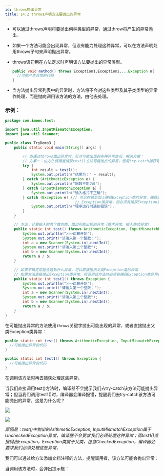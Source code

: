```yaml
---
id: throws抛出异常
title: 14.2 throws声明方法要抛出的异常
---
```


- 可以通过throws声明将要抛出何种类型的异常，通过throw将产生的异常抛出。

- 如果一个方法可能会出现异常，但没有能力处理这种异常，可以在方法声明处用throws子句来声明抛出异常。

- throws语句用在方法定义时声明该方法要抛出的异常类型。

  ```java
  public void method() throws Exception1,Exception2,...Exception n{
    //可能产生异常的代码
  }
  ```

- 当方法抛出异常列表中的异常时，方法将不会对这些类型及其子类类型的异常作处理，而是抛向调用该方法的方法，由他去处理。

### 示例：

```java
package com.imooc.test;

import java.util.InputMismatchException;
import java.util.Scanner;

public class TryDemo3 {
	public static void main(String[] args) {

		// 当通过throws抛出异常时，针对可能出现的多种异常情况，解决方案：
		// 方案一：由方法调用者捕获test()方法可能抛出的异常，使用try-catch捕获可能出现的异常
		try {
			int result = test1();
			System.out.println("结果为：" + result);
		} catch (ArithmeticException e) {
			System.out.println("除数不能为0");
		} catch (InputMismatchException e) {
			System.out.println("输入格式不正确");
		} catch (Exception e) {// 可以在最后加上捕获Exception类的异常，捕获漏网之鱼；如果调用的方法直接throws
								// Exception类异常，则必须有捕获Exception类异常的catch
			System.out.println("程序运行时遇到错误");
		}
	}

	// 方法：计算输入的两个数的商，抛出可能出现的异常（算术异常、输入格式异常）
	public static int test() throws ArithmeticException, InputMismatchException {
		System.out.println(">>>运算开始");
		System.out.print("请输入第一个整数：");
		int a = new Scanner(System.in).nextInt();
		System.out.print("请输入第二个整数");
		int b = new Scanner(System.in).nextInt();
		return a / b;
	}

	// 如果不确定可能会遇到什么异常，可以直接抛出父类Exception类的异常
	// 如果方法直接抛出Exception类异常，则调用该方法时必须有捕获Exception类异常的catch
	public static int test1() throws Exception {
		System.out.println(">>>运算开始");
		System.out.print("请输入第一个整数：");
		int a = new Scanner(System.in).nextInt();
		System.out.print("请输入第二个整数");
		int b = new Scanner(System.in).nextInt();
		return a / b;
	}
}
```

在可能抛出异常的方法使用`throws`关键字抛出可能出现的异常，或者直接抛出父类Exception类异常：

```java
public static int test() throws ArithmeticException, InputMismatchException {
  //可能抛出异常的代码
}
```

```java
public static int test1() throws Exception {
  //可能抛出异常的代码
}
```

在调用该方法时再去捕获处理这些异常。

当我们直接调用test()方法时，编译器不会提示我们去try-catch该方法可能抛出异常；但当我们调用test1()时，编译器会编译报错，提醒我们去try-catch该方法可能抛出的异常，这是为什么呢？

![](https://upyun1.surcode.cn/imgs/20200501153840.png)

![](https://upyun1.surcode.cn/imgs/20200501152945.png)

*原因是：test()中抛出的ArithmeticException, InputMismatchException属于UncheckedException异常，编译器不会要求我们必须处理这种异常；而test1()直接抛出Exception，Exception类属于父类，包含CheckedException，编译器会要求我们必须处理这些异常。*

我们可以通过给方法添加文档注释的方法，提醒调用者，该方法可能会抛出异常：

<ImgBox src="https://upyun1.surcode.cn/imgs/20200501154240.png" width="450px" />

当调用该方法时，会弹出提示框：

<ImgBox src="https://upyun1.surcode.cn/imgs/20200501154337.png" width="450px" />

